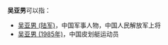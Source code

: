 '''吴亚男'''可以指：
* [[吴亚男_(陆军)|吴亚男 (陆军)]]，中国军事人物，中国人民解放军上将
* [[吴亚男_(1985年)|吴亚男 (1985年)]]，中国皮划艇运动员
{{Disambiguation|Y|Cat=三字吴姓人名消歧义}}